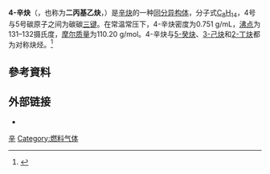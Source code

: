 {{Chembox
<!-- Images -->
| ImageFile = Oct-4-yne 200.svg
| ImageSize = 200px
| ImageAlt =
<!-- Names -->
| IUPACName = 
| OtherNames = Oct-4-yne<br>Dipropylacetylene<br>1,2-Dipropylacetylene<br>Dipropylethyne
<!-- Sections -->
| Section1 = {{Chembox Identifiers
| CASNo =  1942-45-6 
| CASNo_Ref = {{cascite|correct|CAS}}
| UNII_Ref = {{fdacite|correct|FDA}}
| UNII = IJI0Q2V1Z6
|  EINECS = 217-730-2
| PubChem = 16029
| ChemSpiderID = 15221
| SMILES = CCCC#CCCC
|  InChI = 1/C8H14/c1-3-5-7-8-6-4-2/h3-6H2,1-2H3
|  InChIKey = GZTNBKQTTZSQNS-UHFFFAOYAB
|  StdInChI = 1S/C8H14/c1-3-5-7-8-6-4-2/h3-6H2,1-2H3
|  StdInChIKey = GZTNBKQTTZSQNS-UHFFFAOYSA-N
  }}
| Section2 = {{Chembox Properties
| C=8|H=14
| Appearance = 
| Density =  0.751 g/mL
| MeltingPt = 
| BoilingPtC = 131-132
| Solubility = 
  }}
| Section3 = {{Chembox Hazards
| MainHazards =
| FlashPt =
| AutoignitionPt =
  }}
}}
'''4-辛炔'''（{{lang-en|4-Octyne}}，也称为'''二丙基乙炔'''，{{lang|en|dipropylethyne}}）是[[辛炔|辛炔]]的一种[[同分异构体|同分异构体]]，分子式[[C8H14|C<sub>8</sub>H<sub>14</sub>]]，4号与5号碳原子之间为碳碳[[三键|三键]]。在常温常压下，4-辛炔密度为0.751 g/mL，[[沸点|沸点]]为131–132摄氏度，[[摩尔质量|摩尔质量]]为110.20 g/mol。4-辛炔与[[5-癸炔|5-癸炔]]、[[3-己炔|3-己炔]]和[[2-丁炔|2-丁炔]]都为对称炔烃。<ref>{{cite journal |last1=Schulze |first1=Christian. |last2=Weiske |first2=Thomas. |last3=Schwarz |first3=Helmut. |title=Activation of carbon-hydrogen and carbon-carbon bonds of 4-octyne in the gas phase by bare transition-metal ions M+ (M = chromium, manganese, iron) |journal=Organometallics |date=1988-04 |volume=7 |issue=4 |pages=898–902 |doi=10.1021/OM00094A017}}</ref>
== 參考資料 ==
{{Reflist}}
==外部链接==
* {{Sigma-Aldrich|id=244473|name=4-Octyne|accessdate=16 August 2016}}
{{炔烃}}
[[Category:炔烃|辛]]
[[Category:燃料气体|Category:燃料气体]]
{{chem-stub}}